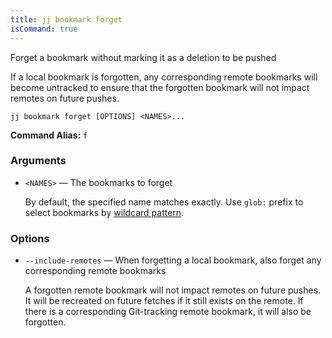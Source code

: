 ```yaml
---
title: jj bookmark forget
isCommand: true
---
```


Forget a bookmark without marking it as a deletion to be pushed

If a local bookmark is forgotten, any corresponding remote bookmarks will become untracked to ensure that the forgotten bookmark will not impact remotes on future pushes.

```shell title="Usage"
jj bookmark forget [OPTIONS] <NAMES>...
```

**Command Alias:** `f`

### Arguments

- `<NAMES>` — The bookmarks to forget

  By default, the specified name matches exactly. Use `glob:` prefix to select bookmarks by [wildcard pattern].

  [wildcard pattern]: https://jj-vcs.github.io/jj/latest/revsets/#string-patterns

### Options

- `--include-remotes` — When forgetting a local bookmark, also forget any corresponding remote bookmarks

  A forgotten remote bookmark will not impact remotes on future pushes. It will be recreated on future fetches if it still exists on the remote. If there is a corresponding Git-tracking remote bookmark, it will also be forgotten.

